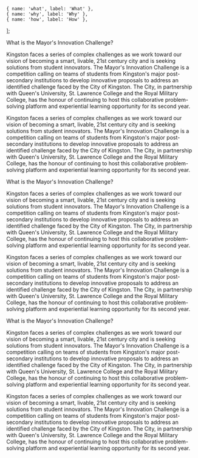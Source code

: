 
	{ name: 'what', label: 'What' },
	{ name: 'why', label: 'Why' },
	{ name: 'how', label: 'How' },
];

<ScrollHeader name="what">
What is the Mayor's Innovation Challenge?
</ScrollHeader>

Kingston faces a series of complex challenges as we work toward our vision of becoming a smart,
livable, 21st century city and is seeking solutions from student innovators.
The Mayor's Innovation Challenge is a competition calling on teams of students from Kingston's
major post-secondary institutions to develop innovative proposals to address an identified challenge
faced by the City of Kingston. The City, in partnership with Queen's University, St. Lawrence College
and the Royal Military College, has the honour of continuing to host this collaborative problem-solving
platform and experiential learning opportunity for its second year.

Kingston faces a series of complex challenges as we work toward our vision of becoming a smart,
livable, 21st century city and is seeking solutions from student innovators.
The Mayor's Innovation Challenge is a competition calling on teams of students from Kingston's
major post-secondary institutions to develop innovative proposals to address an identified challenge
faced by the City of Kingston. The City, in partnership with Queen's University, St. Lawrence College
and the Royal Military College, has the honour of continuing to host this collaborative problem-solving
platform and experiential learning opportunity for its second year.

<ScrollHeader name="why">
What is the Mayor's Innovation Challenge?
</ScrollHeader>

Kingston faces a series of complex challenges as we work toward our vision of becoming a smart,
livable, 21st century city and is seeking solutions from student innovators.
The Mayor's Innovation Challenge is a competition calling on teams of students from Kingston's
major post-secondary institutions to develop innovative proposals to address an identified challenge
faced by the City of Kingston. The City, in partnership with Queen's University, St. Lawrence College
and the Royal Military College, has the honour of continuing to host this collaborative problem-solving
platform and experiential learning opportunity for its second year.

Kingston faces a series of complex challenges as we work toward our vision of becoming a smart,
livable, 21st century city and is seeking solutions from student innovators.
The Mayor's Innovation Challenge is a competition calling on teams of students from Kingston's
major post-secondary institutions to develop innovative proposals to address an identified challenge
faced by the City of Kingston. The City, in partnership with Queen's University, St. Lawrence College
and the Royal Military College, has the honour of continuing to host this collaborative problem-solving
platform and experiential learning opportunity for its second year.

<ScrollHeader name="how">
What is the Mayor's Innovation Challenge?
</ScrollHeader>

Kingston faces a series of complex challenges as we work toward our vision of becoming a smart,
livable, 21st century city and is seeking solutions from student innovators.
The Mayor's Innovation Challenge is a competition calling on teams of students from Kingston's
major post-secondary institutions to develop innovative proposals to address an identified challenge
faced by the City of Kingston. The City, in partnership with Queen's University, St. Lawrence College
and the Royal Military College, has the honour of continuing to host this collaborative problem-solving
platform and experiential learning opportunity for its second year.

Kingston faces a series of complex challenges as we work toward our vision of becoming a smart,
livable, 21st century city and is seeking solutions from student innovators.
The Mayor's Innovation Challenge is a competition calling on teams of students from Kingston's
major post-secondary institutions to develop innovative proposals to address an identified challenge
faced by the City of Kingston. The City, in partnership with Queen's University, St. Lawrence College
and the Royal Military College, has the honour of continuing to host this collaborative problem-solving
platform and experiential learning opportunity for its second year.